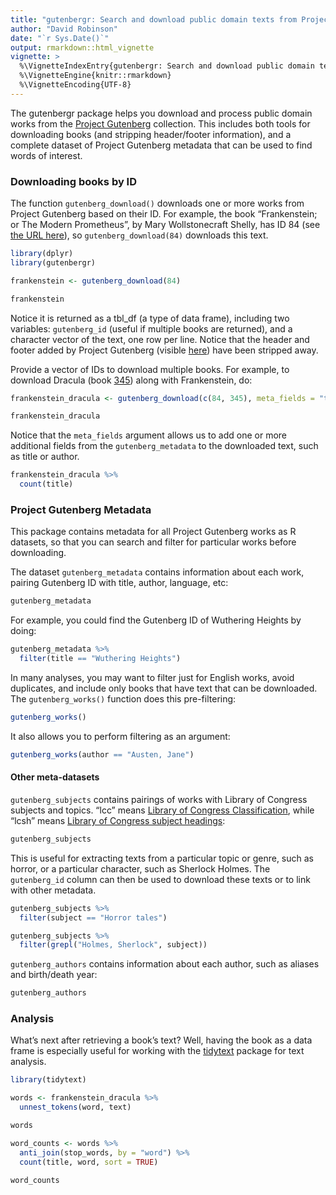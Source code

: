 ```yaml
---
title: "gutenbergr: Search and download public domain texts from Project Gutenberg"
author: "David Robinson"
date: "`r Sys.Date()`"
output: rmarkdown::html_vignette
vignette: >
  %\VignetteIndexEntry{gutenbergr: Search and download public domain texts from Project Gutenberg}
  %\VignetteEngine{knitr::rmarkdown}
  %\VignetteEncoding{UTF-8}
---
```


The gutenbergr package helps you download and process public domain works from the [Project Gutenberg](https://www.gutenberg.org/) collection. This includes both tools for downloading books (and stripping header/footer information), and a complete dataset of Project Gutenberg metadata that can be used to find words of interest.

### Downloading books by ID

The function `gutenberg_download()` downloads one or more works from Project Gutenberg based on their ID. For example, the book "Frankenstein; or The Modern Prometheus", by Mary Wollstonecraft Shelly, has ID 84 (see [the URL here](https://www.gutenberg.org/ebooks/84)), so `gutenberg_download(84)` downloads this text.

```r
library(dplyr)
library(gutenbergr)

frankenstein <- gutenberg_download(84)

frankenstein
```

Notice it is returned as a tbl_df (a type of data frame), including two variables: `gutenberg_id` (useful if multiple books are returned), and a character vector of the text, one row per line. Notice that the header and footer added by Project Gutenberg (visible [here](http://www.gutenberg.org/files/84/84.txt)) have been stripped away.

Provide a vector of IDs to download multiple books. For example, to download Dracula (book [345](https://www.gutenberg.org/ebooks/345)) along with Frankenstein, do:

```r
frankenstein_dracula <- gutenberg_download(c(84, 345), meta_fields = "title")

frankenstein_dracula
```

Notice that the `meta_fields` argument allows us to add one or more additional fields from the `gutenberg_metadata` to the downloaded text, such as title or author.

```r
frankenstein_dracula %>%
  count(title)
```

### Project Gutenberg Metadata

This package contains metadata for all Project Gutenberg works as R datasets, so that you can search and filter for particular works before downloading.

The dataset `gutenberg_metadata` contains information about each work, pairing Gutenberg ID with title, author, language, etc:

```r
gutenberg_metadata
```

For example, you could find the Gutenberg ID of Wuthering Heights by doing:

```r
gutenberg_metadata %>%
  filter(title == "Wuthering Heights")
```

In many analyses, you may want to filter just for English works, avoid duplicates, and include only books that have text that can be downloaded. The `gutenberg_works()` function does this pre-filtering:

```r
gutenberg_works()
```

It also allows you to perform filtering as an argument:

```r
gutenberg_works(author == "Austen, Jane")
```

#### Other meta-datasets

`gutenberg_subjects` contains pairings of works with Library of Congress subjects and topics. "lcc" means [Library of Congress Classification](https://www.loc.gov/catdir/cpso/lcco/), while "lcsh" means [Library of Congress subject headings](http://id.loc.gov/authorities/subjects.html):

```r
gutenberg_subjects
```

This is useful for extracting texts from a particular topic or genre, such as horror, or a particular character, such as Sherlock Holmes. The `gutenberg_id` column can then be used to download these texts or to link with other metadata.

```r
gutenberg_subjects %>%
  filter(subject == "Horror tales")

gutenberg_subjects %>%
  filter(grepl("Holmes, Sherlock", subject))
```

`gutenberg_authors` contains information about each author, such as aliases and birth/death year:

```r
gutenberg_authors
```

### Analysis

What's next after retrieving a book's text? Well, having the book as a data frame is especially useful for working with the [tidytext](https://github.com/juliasilge/tidytext) package for text analysis.

```r
library(tidytext)

words <- frankenstein_dracula %>%
  unnest_tokens(word, text)

words

word_counts <- words %>%
  anti_join(stop_words, by = "word") %>%
  count(title, word, sort = TRUE)

word_counts
```
